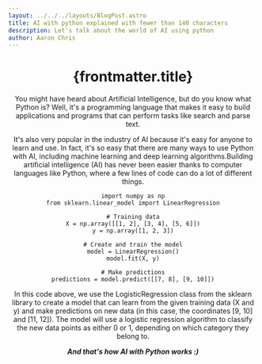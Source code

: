 ```yaml
---
layout: ../../../layouts/BlogPost.astro
title: AI with python explained with fewer than 140 characters
description: Let's talk about the world of AI using python
author: Aaron Chris
---
```



<Layout>
<Header />

# {frontmatter.title}



You might have heard about Artificial Intelligence, but do you know what Python is? Well, it's a programming language that makes it easy to build applications and programs that can perform tasks like search and parse text.

It's also very popular in the industry of AI because it's easy for anyone to learn and use. In fact, it's so easy that there are many ways to use Python with AI, including machine learning and deep learning algorithms.Building artificial intelligence (AI) has never been easier thanks to computer languages like Python, where a few lines of code can do a lot of different things.

```
import numpy as np
from sklearn.linear_model import LinearRegression

# Training data
X = np.array([[1, 2], [3, 4], [5, 6]])
y = np.array([1, 2, 3])

# Create and train the model
model = LinearRegression()
model.fit(X, y)

# Make predictions
predictions = model.predict([[7, 8], [9, 10]])

```


In this code above, we use the LogisticRegression class from the sklearn library to create a model that can learn from the given training data (X and y) and make predictions on new data (in this case, the coordinates [9, 10] and [11, 12]). The model will use a logistic regression algorithm to classify the new data points as either 0 or 1, depending on which category they belong to.





***And that's how AI with Python works :)***


<High />
</Layout>
